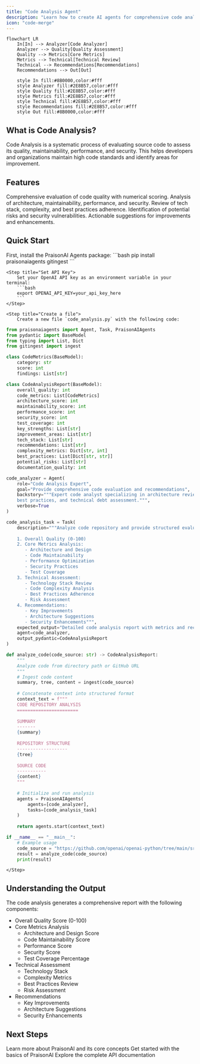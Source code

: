 ```yaml
---
title: "Code Analysis Agent"
description: "Learn how to create AI agents for comprehensive code analysis and quality assessment."
icon: "code-merge"
---
```


```mermaid
flowchart LR
    In[In] --> Analyzer[Code Analyzer]
    Analyzer --> Quality[Quality Assessment]
    Quality --> Metrics[Core Metrics]
    Metrics --> Technical[Technical Review]
    Technical --> Recommendations[Recommendations]
    Recommendations --> Out[Out]
    
    style In fill:#8B0000,color:#fff
    style Analyzer fill:#2E8B57,color:#fff
    style Quality fill:#2E8B57,color:#fff
    style Metrics fill:#2E8B57,color:#fff
    style Technical fill:#2E8B57,color:#fff
    style Recommendations fill:#2E8B57,color:#fff
    style Out fill:#8B0000,color:#fff
```

## What is Code Analysis?

Code Analysis is a systematic process of evaluating source code to assess its quality, maintainability, performance, and security. This helps developers and organizations maintain high code standards and identify areas for improvement.

## Features

<CardGroup cols={2}>
  <Card title="Quality Assessment" icon="chart-simple">
    Comprehensive evaluation of code quality with numerical scoring.
  </Card>
  <Card title="Core Metrics Analysis" icon="gauge">
    Analysis of architecture, maintainability, performance, and security.
  </Card>
  <Card title="Technical Assessment" icon="code">
    Review of tech stack, complexity, and best practices adherence.
  </Card>
  <Card title="Risk Assessment" icon="shield">
    Identification of potential risks and security vulnerabilities.
  </Card>
  <Card title="Recommendations" icon="lightbulb">
    Actionable suggestions for improvements and enhancements.
  </Card>
</CardGroup>

## Quick Start

<Steps>
    <Step title="Install Package">
        First, install the PraisonAI Agents package:
        ```bash
        pip install praisonaiagents gitingest
        ```
    </Step>

    <Step title="Set API Key">
        Set your OpenAI API key as an environment variable in your terminal:
        ```bash
        export OPENAI_API_KEY=your_api_key_here
        ```
    </Step>

    <Step title="Create a file">
        Create a new file `code_analysis.py` with the following code:
```python
from praisonaiagents import Agent, Task, PraisonAIAgents
from pydantic import BaseModel
from typing import List, Dict
from gitingest import ingest

class CodeMetrics(BaseModel):
    category: str
    score: int
    findings: List[str]

class CodeAnalysisReport(BaseModel):
    overall_quality: int
    code_metrics: List[CodeMetrics]
    architecture_score: int
    maintainability_score: int
    performance_score: int
    security_score: int
    test_coverage: int
    key_strengths: List[str]
    improvement_areas: List[str]
    tech_stack: List[str]
    recommendations: List[str]
    complexity_metrics: Dict[str, int]
    best_practices: List[Dict[str, str]]
    potential_risks: List[str]
    documentation_quality: int

code_analyzer = Agent(
    role="Code Analysis Expert",
    goal="Provide comprehensive code evaluation and recommendations",
    backstory="""Expert code analyst specializing in architecture review, 
    best practices, and technical debt assessment.""",
    verbose=True
)

code_analysis_task = Task(
    description="""Analyze code repository and provide structured evaluation:
    
    1. Overall Quality (0-100)
    2. Core Metrics Analysis:
       - Architecture and Design
       - Code Maintainability
       - Performance Optimization
       - Security Practices
       - Test Coverage
    3. Technical Assessment:
       - Technology Stack Review
       - Code Complexity Analysis
       - Best Practices Adherence
       - Risk Assessment
    4. Recommendations:
       - Key Improvements
       - Architecture Suggestions
       - Security Enhancements""",
    expected_output="Detailed code analysis report with metrics and recommendations",
    agent=code_analyzer,
    output_pydantic=CodeAnalysisReport
)

def analyze_code(code_source: str) -> CodeAnalysisReport:
    """
    Analyze code from directory path or GitHub URL
    """
    # Ingest code content
    summary, tree, content = ingest(code_source)
    
    # Concatenate context into structured format
    context_text = f"""
    CODE REPOSITORY ANALYSIS
    =======================
    
    SUMMARY
    -------
    {summary}
    
    REPOSITORY STRUCTURE
    -------------------
    {tree}
    
    SOURCE CODE
    -----------
    {content}
    """
    
    # Initialize and run analysis
    agents = PraisonAIAgents(
        agents=[code_analyzer],
        tasks=[code_analysis_task]
    )
    
    return agents.start(context_text)

if __name__ == "__main__":
    # Example usage
    code_source = "https://github.com/openai/openai-python/tree/main/src/openai/cli/_api/chat"  # GitHub URL or local directory
    result = analyze_code(code_source)
    print(result)
```
    </Step>
</Steps>

## Understanding the Output

The code analysis generates a comprehensive report with the following components:

- Overall Quality Score (0-100)
- Core Metrics Analysis
  - Architecture and Design Score
  - Code Maintainability Score
  - Performance Score
  - Security Score
  - Test Coverage Percentage
- Technical Assessment
  - Technology Stack
  - Complexity Metrics
  - Best Practices Review
  - Risk Assessment
- Recommendations
  - Key Improvements
  - Architecture Suggestions
  - Security Enhancements

## Next Steps

<CardGroup>
  <Card title="Introduction" icon="book" href="/introduction">
    Learn more about PraisonAI and its core concepts
  </Card>
  <Card title="Quick Start" icon="bolt" href="/quickstart">
    Get started with the basics of PraisonAI
  </Card>
  <Card title="API Reference" icon="code" href="/api-reference">
    Explore the complete API documentation
  </Card>
</CardGroup>
